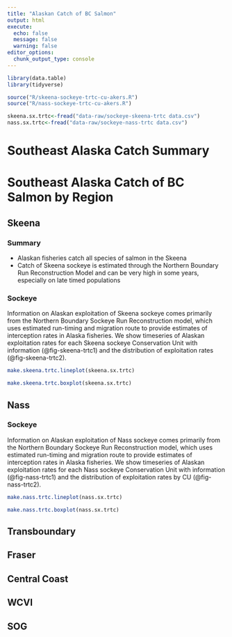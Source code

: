 ```yaml
---
title: "Alaskan Catch of BC Salmon"
output: html
execute:
  echo: false
  message: false
  warning: false
editor_options: 
  chunk_output_type: console
---
```


```r
library(data.table)
library(tidyverse)

```

```r
source("R/skeena-sockeye-trtc-cu-akers.R")
source("R/nass-sockeye-trtc-cu-akers.R")

```

```r

skeena.sx.trtc<-fread("data-raw/sockeye-skeena-trtc data.csv")
nass.sx.trtc<-fread("data-raw/sockeye-nass-trtc data.csv")


```

# Southeast Alaska Catch Summary

# Southeast Alaska Catch of BC Salmon by Region

## Skeena

### Summary

-   Alaskan fisheries catch all species of salmon in the Skeena
-   Catch of Skeena sockeye is estimated through the Northern Boundary Run Reconstruction Model and can be very high in some years, especially on late timed populations

### Sockeye

Information on Alaskan exploitation of Skeena sockeye comes primarily from the Northern Boundary Sockeye Run Reconstruction model, which uses estimated run-timing and migration route to provide estimates of interception rates in Alaska fisheries. We show timeseries of Alaskan exploitation rates for each Skeena sockeye Conservation Unit with information (@fig-skeena-trtc1) and the distribution of exploitation rates (@fig-skeena-trtc2).

```r

make.skeena.trtc.lineplot(skeena.sx.trtc)

```

```r

make.skeena.trtc.boxplot(skeena.sx.trtc)

```

## Nass

### Sockeye

Information on Alaskan exploitation of Nass sockeye comes primarily from the Northern Boundary Sockeye Run Reconstruction model, which uses estimated run-timing and migration route to provide estimates of interception rates in Alaska fisheries. We show timeseries of Alaskan exploitation rates for each Nass sockeye Conservation Unit with information (@fig-nass-trtc1) and the distribution of exploitation rates by CU (@fig-nass-trtc2).

```r

make.nass.trtc.lineplot(nass.sx.trtc)

```

```r

make.nass.trtc.boxplot(nass.sx.trtc)

```

## Transboundary

## Fraser

## Central Coast

## WCVI

## SOG

